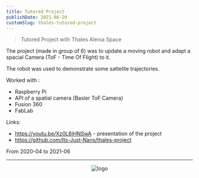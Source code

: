 ```yaml
---
title: Tutored Project
publishDate: 2021-06-20
customSlug: thales-tutored-project
---
```


> Tutored Project with Thales Alenia Space

The project (made in group of 6) was to update a moving robot and adapt a spacial Camera (ToF - Time Of Flight) to it.

The robot was used to demonstrate some sattelite trajectories.

Worked with :

- Raspberry Pi
- API of a spatial camera (Basler ToF Camera)
- Fusion 360
- FabLab

Links:

- https://youtu.be/Xz0L6iHNSwA - presentation of the project
- https://github.com/Its-Just-Nans/thales-project

From 2020-04 to 2021-06

---



<div style="text-align: center">
    <Image src={logo} alt="logo" height={100}/>
</div>

